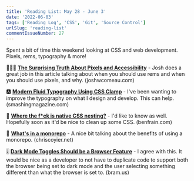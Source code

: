 ```yaml
---
title: 'Reading List: May 28 - June 3'
date: '2022-06-03'
tags: ['Reading Log', 'CSS', 'Git', 'Source Control']
urlSlug: 'reading-list'
commentIssueNumber: 27
---
```


Spent a bit of time this weekend looking at CSS and web development. Pixels, rems, typography &amp; more!

🧑🏼‍💻 [**The Surprising Truth About Pixels and Accessibility**](https://www.joshwcomeau.com/css/surprising-truth-about-pixels-and-accessibility/) - Josh does a great job in this article talking about when you should use rems and when you should use pixels, and why. <span className="domain-name">(joshwcomeau.com)</span>

🅰 [**Modern Fluid Typography Using CSS Clamp**](https://www.smashingmagazine.com/2022/01/modern-fluid-typography-css-clamp/) - I've been wanting to improve the typography on what I design and develop. This can help. <span className="domain-name">(smashingmagazine.com)</span>

🤔 [**Where the f*ck is native CSS nesting?**](https://benfrain.com/where-the-f-is-native-css-nesting/) - I'd like to know as well. Hopefully soon as it'd be nice to clean up some CSS. <span className="domain-name">(benfrain.com)</span>

💾 [**What's in a monorepo**](https://chriscoyier.net/2022/05/31/whats-in-a-monorepo/) - A nice bit talking about the benefits of using a monorepo. <span className="domain-name">(chriscoyier.net)</span>

🎚 [**Dark Mode Toggles Should be a Browser Feature**](https://www.bram.us/2022/05/25/dark-mode-toggles-should-be-a-browser-feature/) - I agree with this. It would be nice as a developer to not have to duplicate code to support both the browser being set to dark mode and the user selecting something different than what the browser is set to. <span className="domain-name">(bram.us)</span>